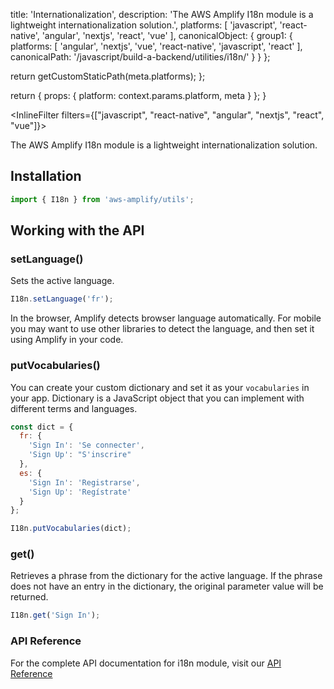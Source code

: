 
  title: 'Internationalization',
  description: 'The AWS Amplify I18n module is a lightweight internationalization solution.',
  platforms: [
    'javascript',
    'react-native',
    'angular',
    'nextjs',
    'react',
    'vue'
  ],
  canonicalObject: {
    group1: {
      platforms: [
        'angular',
        'nextjs',
        'vue',
        'react-native',
        'javascript',
        'react'
      ],
      canonicalPath: '/javascript/build-a-backend/utilities/i18n/'
    }
  }
};

  return getCustomStaticPath(meta.platforms);
};

  return {
    props: {
      platform: context.params.platform,
      meta
    }
  };
}

<InlineFilter filters={["javascript", "react-native", "angular", "nextjs", "react", "vue"]}>

The AWS Amplify I18n module is a lightweight internationalization solution.

## Installation

```javascript
import { I18n } from 'aws-amplify/utils';
```

## Working with the API

### setLanguage()

Sets the active language.

```javascript
I18n.setLanguage('fr');
```

In the browser, Amplify detects browser language automatically. For mobile you may want to use other libraries to detect the language, and then set it using Amplify in your code.

### putVocabularies()

You can create your custom dictionary and set it as your `vocabularies` in your app. Dictionary is a JavaScript object that you can implement with different terms and languages.

```javascript
const dict = {
  fr: {
    'Sign In': 'Se connecter',
    'Sign Up': "S'inscrire"
  },
  es: {
    'Sign In': 'Registrarse',
    'Sign Up': 'Regístrate'
  }
};

I18n.putVocabularies(dict);
```

### get()

Retrieves a phrase from the dictionary for the active language. If the phrase does not have an entry in the dictionary, the original parameter value will be returned.

```javascript
I18n.get('Sign In');
```

### API Reference

For the complete API documentation for i18n module, visit our [API Reference](https://aws-amplify.github.io/amplify-js/api/classes/i18n.html)

</InlineFilter>
